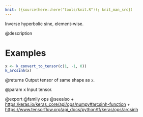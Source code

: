 ```yaml
---
knit: ({source(here::here("tools/knit.R")); knit_man_src})
---
```

Inverse hyperbolic sine, element-wise.

@description

# Examples
```r
x <- k_convert_to_tensor(c(1, -1, 0))
k_arcsinh(x)
```

@returns
Output tensor of same shape as `x`.

@param x Input tensor.

@export
@family ops
@seealso
+ <https:/keras.io/keras_core/api/ops/numpy#arcsinh-function>
+ <https://www.tensorflow.org/api_docs/python/tf/keras/ops/arcsinh>
